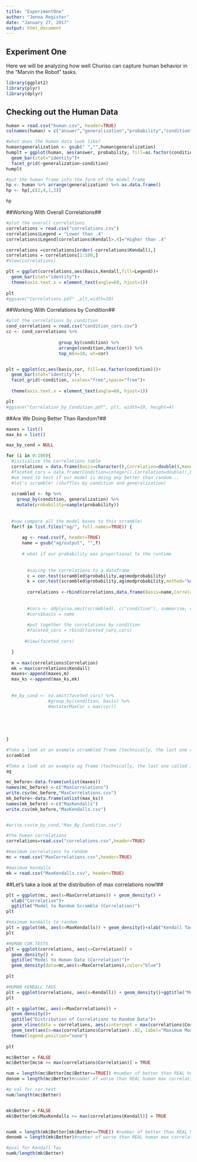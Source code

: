```yaml
---
title: "ExperimentOne"
author: "Jenna Register"
date: "January 27, 2017"
output: html_document
---
```


## Experiment One

Here we will be analyzing how well Churiso can capture human behavior in the "Marvin the Robot" tasks. 

```r
library(ggplot2)
library(plyr)
library(dplyr)
```

## Checking out the Human Data
```r
human = read.csv("human.csv", header=TRUE)
colnames(human) = c("answer","generalization","probability","condition")

#what does the human data look like?
human$generalization <- gsub(" ","",human$generalization)
humplt = ggplot(human, aes(answer, probability, fill=as.factor(condition)))+
  geom_bar(stat="identity")+
  facet_grid(~generalization~condition)
humplt

#put the human frame into the form of the model frame
hp <- human %>% arrange(generalization) %>% as.data.frame()
hp <- hp[,c(2,4,1,3)]

hp

```

##Working With Overall Correlations##
```r
#plot the overall correlations
correlations = read.csv("correlations.csv")
correlations$Legend = "Lower than .4"
correlations$Legend[correlations$Kendall>.4]="Higher than .4"

correlations =correlations[order(-correlations$Kendall),]
correlations = correlations[1:100,]
#View(correlations)

plt = ggplot(correlations,aes(Basis,Kendall,fill=Legend))+
  geom_bar(stat="identity")+
  theme(axis.text.x = element_text(angle=60, hjust=1))
  
plt
#ggsave("Correlations.pdf" ,plt,width=10)

```


##Working With Correlations by Condition##
```r
#plot the correlations by condition
cond_correlations = read.csv("condition_cors.csv")
cc <- cond_correlations %>%
 
                    group_by(condition) %>%
                    arrange(condition,desc(cor)) %>%
                    top_n(n=10, wt=cor)


plt = ggplot(cc,aes(basis,cor, fill=as.factor(condition)))+
  geom_bar(stat="identity")+
  facet_grid(~condition, scales="free",space="free")+
  
  theme(axis.text.x = element_text(angle=60, hjust=1))

plt
#ggsave("Correlation_by_Condition.pdf", plt, width=10, height=4)

```

##Are We Doing Better Than Random?##
```r
maxes = list()
max_ks = list()

max_by_cond = NULL

```

```r

for (i in 0:100){
  #initialize the correlations table
  correlations = data.frame(Basis=character(),Correlation=double(),Kendall=double())
  #faceted_cors = data.frame(Condition=integer(),Correlation=double(),Basis=character())
  #we need to test if our model is doing any better than random...
  #let's scramble! (shuffles by condition and generalization)
  
  scrambled <- hp %>%
    group_by(condition, generalization) %>%
    mutate(probability=sample(probability))
  
  
  #now compare all the model bases to this scramble!
  for(f in list.files("ag/", full.names=TRUE)) {
   
      ag <- read.csv(f, header=TRUE)
      name = gsub("ag/output", "",f)
      
      # what if our probability was proportional to the runtime
      
      
        #saving the correlations to a dataframe
        c = cor.test(scrambled$probability,ag$modprobability)
        k = cor.test(scrambled$probability,ag$modprobability,method="kendall")
        
        correlations <-rbind(correlations,data.frame(Basis=name,Correlation=c$estimate, Kendall=k$estimate))
        
        
        #cors <- ddply(na.omit(scrambled), c("condition"), summarise, cor = round(cor(scrambled$probability, ag$modprobability), 2))
        #cors$basis = name
        
        #put together the correlations by condition
        #faceted_cors = rbind(faceted_cors,cors)
        
       #View(faceted_cors)

  }
  
  m = max(correlations$Correlation)
  mk = max(correlations$Kendall)
  maxes<-append(maxes,m)
  max_ks <-append(max_ks,mk)
  
  
  #m_by_cond <- na.omit(faceted_cors) %>%
                #group_by(condition, basis) %>%
                #mutate(MaxCor = max(cor))
  
  
  
  
      
}

```

```r
#Take a look at an example scrambled frame (technically, the last one called in the loop)
scrambled

#Take a look at an example ag frame (technically, the last one called in the loop)
ag

mc_before<-data.frame(unlist(maxes))
names(mc_before) <-c("MaxCorrelations")
write.csv(mc_before,"MaxCorrelations.csv")
mk_before<-data.frame(unlist(max_ks))
names(mk_before) <-c("MaxKendalls")
write.csv(mk_before,"MaxKendalls.csv")


#write.csv(m_by_cond,"Max_By_Condition.csv")
```

```r
#the human correlations
correlations=read.csv("correlations.csv",header=TRUE)

```

```r
#maximum correlations to random
mc = read.csv("MaxCorrelations.csv",header=TRUE)

```

```r
#maximum kendalls
mk = read.csv("MaxKendalls.csv", header=TRUE)

```


##Let's take a look at the distribution of max correlations now!##

```r

plt = ggplot(mc, aes(x=MaxCorrelations)) + geom_density() +
  xlab("Correlation")+
  ggtitle("Model to Random Scramble (Correlation)")
plt
```

```r
#maximum kendalls to random
plt = ggplot(mk, aes(x=MaxKendalls)) + geom_density()+xlab("Kendall Tau") + ggtitle("Model to Random Scramble (Kendall)")
plt
```

```r
#HUMAN COR.TESTS
plt = ggplot(correlations, aes(x=Correlation)) +
  geom_density() +
  ggtitle("Model to Human Data (Correlation)")+
  geom_density(data=mc,aes(x=MaxCorrelations),color="blue")
  
plt

```

```r
#HUMAN KENDALL TAUS
plt = ggplot(correlations, aes(x=Kendall)) + geom_density()+ggtitle("Model to Human Data (Kendall)")
plt

```

```r
plt = ggplot(mc, aes(x=MaxCorrelations)) + 
  geom_density()+
  ggtitle("Distribution of Correlations to Random Data")+
  geom_vline(data = correlations, aes(xintercept = max(correlations$Correlation),color="red"),linetype="dashed")+
  geom_text(aes(x=max(correlations$Correlation)-.02, label="Maximum Model Correlation to Human Data", y=3,angle=90))+
  theme(legend.position="none")
  
plt
```



```r
mc$Better = FALSE
mc$Better[mc$m >= max(correlations$Correlation)] = TRUE

num = length(mc$Better[mc$Better==TRUE]) #number of better than REAL human max correlation
denom = length(mc$Better)#number of worse than REAL human max correlation

#p val for cor.test
num/length(mc$Better)


mk$Better = FALSE
mk$Better[mk$MaxKendalls >= max(correlations$Kendall)] = TRUE


numk = length(mk$Better[mk$Better==TRUE]) #number of better than REAL human max correlation
denomk = length(mk$Better)#number of worse than REAL human max correlation

#pval for Kendall Tau
numk/length(mk$Better)
```


